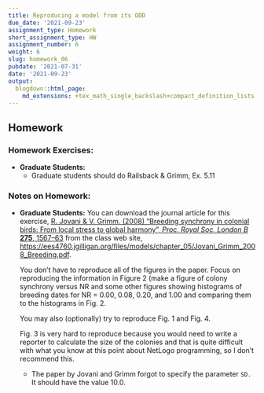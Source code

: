 ```yaml
---
title: Reproducing a model from its ODD
due_date: '2021-09-23'
assignment_type: Homework
short_assignment_type: HW
assignment_number: 6
weight: 6
slug: homework_06
pubdate: '2021-07-31'
date: '2021-09-23'
output:
  blogdown::html_page:
    md_extensions: +tex_math_single_backslash+compact_definition_lists
---
```

## Homework

### Homework Exercises:

* **Graduate Students:**
  * Graduate students should do Railsback & Grimm, Ex. 5.11

### Notes on Homework:



* **Graduate Students:** You can download the journal article for this exercise, [R. Jovani & V. Grimm. (2008) "Breeding synchrony in colonial birds: From local stress to global harmony", _Proc. Royal Soc. London B_ **275**, 1567--63](/files/models/chapter_05/Jovani_Grimm_2008_Breeding.pdf) from the class web site,
  <https://ees4760.jgilligan.org/files/models/chapter_05/Jovani_Grimm_2008_Breeding.pdf>.

  You don't have to reproduce all of the figures in the paper. Focus on reproducing the information in Figure 2 (make a figure of colony synchrony versus NR and some other figures showing histograms of breeding dates for NR = 0.00, 0.08, 0.20, and 1.00 and comparing them to the histograms in Fig. 2.

  You may also (optionally) try to reproduce Fig. 1 and Fig. 4.

  Fig. 3 is very hard to reproduce because you would need to write a reporter to calculate the size of the colonies and that is quite difficult with what you know at this point about NetLogo programming, so I don't recommend this.

  * The paper by Jovani and Grimm forgot to specify the parameter `SD.` It should have the value 10.0.

